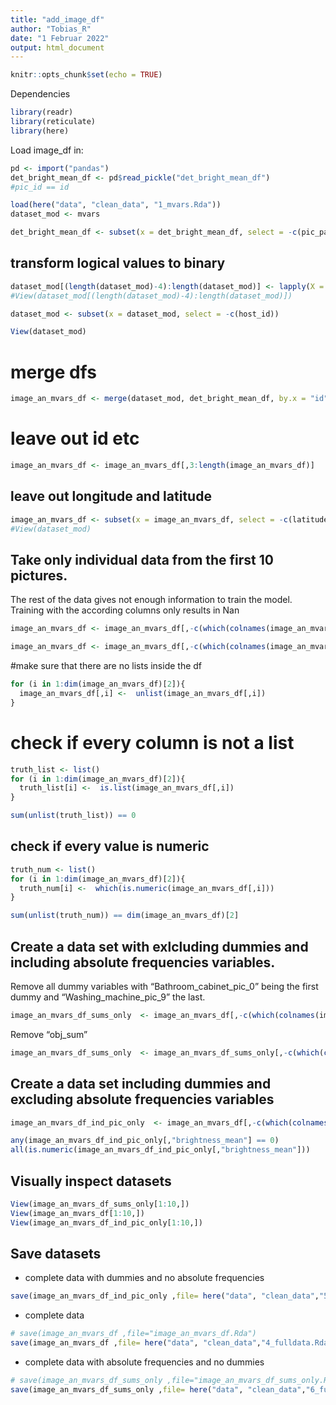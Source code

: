 ```yaml
---
title: "add_image_df"
author: "Tobias_R"
date: "1 Februar 2022"
output: html_document
---
```


```r
knitr::opts_chunk$set(echo = TRUE)
```

Dependencies
```r
library(readr)
library(reticulate)
library(here)
```


Load image_df in:

```r
pd <- import("pandas")
det_bright_mean_df <- pd$read_pickle("det_bright_mean_df")
#pic_id == id
```


```r
load(here("data", "clean_data", "1_mvars.Rda"))
dataset_mod <- mvars
```


```r
det_bright_mean_df <- subset(x = det_bright_mean_df, select = -c(pic_paths,detect_obj))
```


## transform logical values to binary 
```r
dataset_mod[(length(dataset_mod)-4):length(dataset_mod)] <- lapply(X = dataset_mod[(length(dataset_mod)-4):length(dataset_mod)], FUN = as.numeric)
#View(dataset_mod[(length(dataset_mod)-4):length(dataset_mod)])
```

```r
dataset_mod <- subset(x = dataset_mod, select = -c(host_id))
```

```r
View(dataset_mod)
```


# merge dfs
```r
image_an_mvars_df <- merge(dataset_mod, det_bright_mean_df, by.x = "id", by.y = "pic_id")
```

# leave out id etc
```r
image_an_mvars_df <- image_an_mvars_df[,3:length(image_an_mvars_df)]
```

## leave out longitude and latitude
```r
image_an_mvars_df <- subset(x = image_an_mvars_df, select = -c(latitude, longitude))
#View(dataset_mod)
```

## Take only individual data from the first 10 pictures. 
The rest of the data gives not enough information to train the model. Training with the according columns only results in Nan
```r
image_an_mvars_df <- image_an_mvars_df[,-c(which(colnames(image_an_mvars_df) == "Alarm_clock_pic_10"):which(colnames(image_an_mvars_df) == "Washing_machine_pic_17"))]
```

```r
image_an_mvars_df <- image_an_mvars_df[,-c(which(colnames(image_an_mvars_df) == "brightness_pic_10"):which(colnames(image_an_mvars_df) == "brightness_pic_17"))]
```


#make sure that there are no lists inside the df
```r
for (i in 1:dim(image_an_mvars_df)[2]){
  image_an_mvars_df[,i] <-  unlist(image_an_mvars_df[,i])
}
```

# check if every column is not a list
```r
truth_list <- list()
for (i in 1:dim(image_an_mvars_df)[2]){
  truth_list[i] <-  is.list(image_an_mvars_df[,i])
}

sum(unlist(truth_list)) == 0
```
## check if every value is numeric

```r
truth_num <- list()
for (i in 1:dim(image_an_mvars_df)[2]){
  truth_num[i] <-  which(is.numeric(image_an_mvars_df[,i]))
}

sum(unlist(truth_num)) == dim(image_an_mvars_df)[2]
```

## Create a data set with exlcluding dummies and including absolute frequencies variables. 

Remove all dummy variables with "Bathroom_cabinet_pic_0" being the first dummy and "Washing_machine_pic_9" the last. 
```r
image_an_mvars_df_sums_only  <- image_an_mvars_df[,-c(which(colnames(image_an_mvars_df) == "Bathroom_cabinet_pic_0"):which(colnames(image_an_mvars_df) == "Washing_machine_pic_9"))]
```

Remove "obj_sum"
```r
image_an_mvars_df_sums_only  <- image_an_mvars_df_sums_only[,-c(which(colnames(image_an_mvars_df_sums_only) == "obj_sum"))]
```

## Create a data set including dummies and excluding absolute frequencies variables

```r
image_an_mvars_df_ind_pic_only  <- image_an_mvars_df[,-c(which(colnames(image_an_mvars_df) == "obj_sum"):which(colnames(image_an_mvars_df) == "Washing_machine_sum"))]
```

```r
any(image_an_mvars_df_ind_pic_only[,"brightness_mean"] == 0)
all(is.numeric(image_an_mvars_df_ind_pic_only[,"brightness_mean"]))
```



## Visually inspect datasets
```r
View(image_an_mvars_df_sums_only[1:10,])
View(image_an_mvars_df[1:10,])
View(image_an_mvars_df_ind_pic_only[1:10,])
```

## Save datasets

- complete data with dummies and no absolute frequencies 
```r
save(image_an_mvars_df_ind_pic_only ,file= here("data", "clean_data","5_fulldata_dum.Rda"))
```

- complete data

```r
# save(image_an_mvars_df ,file="image_an_mvars_df.Rda")
save(image_an_mvars_df ,file= here("data", "clean_data","4_fulldata.Rda"))
```


- complete data with absolute frequencies and no dummies

```r
# save(image_an_mvars_df_sums_only ,file="image_an_mvars_df_sums_only.Rda")
save(image_an_mvars_df_sums_only ,file= here("data", "clean_data","6_fulldata_abs.Rda")) # Full data with absolute frequencies.
```



